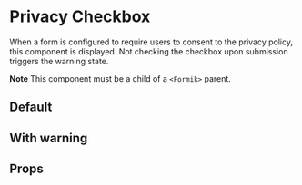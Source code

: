 

<Meta of={DeclarationCheckboxStories} />

# Privacy Checkbox

When a form is configured to require users to consent to the privacy policy, this component is
displayed. Not checking the checkbox upon submission triggers the warning state.

**Note** This component must be a child of a `<Formik>` parent.

## Default

<Canvas of={DeclarationCheckboxStories.Default} />

## With warning

<Canvas of={DeclarationCheckboxStories.WithWarning} />

## Props

<ArgTypes of={DeclarationCheckboxStories} />

